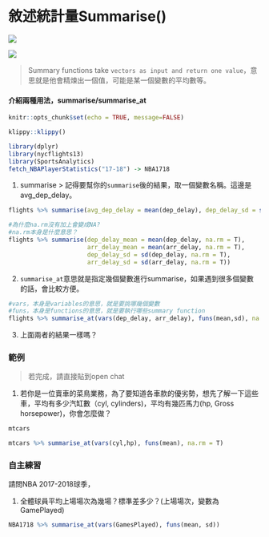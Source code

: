 # 敘述統計量Summarise()


![](./graph/summarise.png)

![](./graph/summarise2.png)

> Summary functions take `vectors as input and return one value`，意思就是他會精煉出一個值，可能是某一個變數的平均數等。

#### 介紹兩種用法，summarise/summarise_at{-}

```r
knitr::opts_chunk$set(echo = TRUE, message=FALSE)
```

```r
klippy::klippy()
```

```r
library(dplyr)
library(nycflights13)
library(SportsAnalytics)
fetch_NBAPlayerStatistics("17-18") -> NBA1718
```


1. summarise
> 記得要幫你的`summarise`後的結果，取一個變數名稱。這邊是avg_dep_delay。

```r
flights %>% summarise(avg_dep_delay = mean(dep_delay), dep_delay_sd = sd(dep_delay))
```

```r
#為什麼na.rm沒有加上會變成NA?
#na.rm本身是什麼意思？
flights %>% summarise(dep_delay_mean = mean(dep_delay, na.rm = T),
                      arr_delay_mean = mean(arr_delay, na.rm = T),
                      dep_delay_sd = sd(dep_delay, na.rm = T),
                      arr_delay_sd = sd(arr_delay, na.rm = T))
```

2. `summarise_at`意思就是指定幾個變數進行summarise，如果遇到很多個變數的話，會比較方便。
```r
#vars，本身是variables的意思，就是要挑哪幾個變數
#funs，本身是functions的意思，就是要執行哪些summary function
flights %>% summarise_at(vars(dep_delay, arr_delay), funs(mean,sd), na.rm = T)
```

3. 上面兩者的結果一樣嗎？

### 範例{-}

> 若完成，請直接貼到open chat

1. 若你是一位賣車的菜鳥業務，為了要知道各車款的優劣勢，想先了解一下這些車，平均有多少汽缸數（cyl, cylinders)，平均有幾匹馬力(hp, Gross horsepower)，你會怎麼做？

```r
mtcars
```

```r
mtcars %>% summarise_at(vars(cyl,hp), funs(mean), na.rm = T)
```

### 自主練習{-}
請問NBA 2017-2018球季，

1. 全體球員平均上場場次為幾場？標準差多少？(上場場次，變數為GamePlayed)

```r
NBA1718 %>% summarise_at(vars(GamesPlayed), funs(mean, sd))
```


